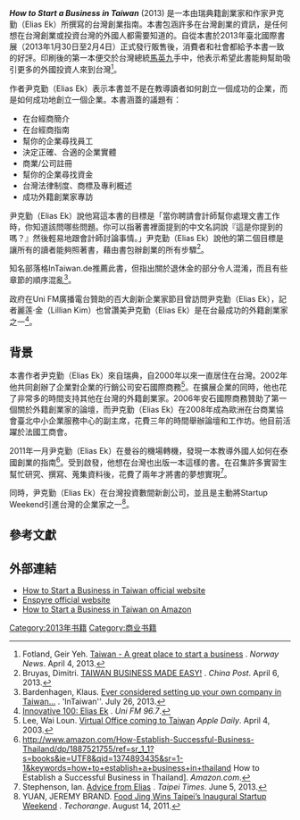 {{notchinesetitle|time=2019-08-23}}
{{copyedit|time=2019-08-23}}
{{Infobox book
| name= How to Start a Business in Taiwan
| title_orig    =
| translator    =
| image         = 
| caption = 
| 作者        = 尹克勤 Elias Ek
| illustrator   =
| 封面設計  = Roma Mehta
| 出版地       = [[台灣|台灣]]
| 語言      = [[英文|英文]]
| series        =
| subject= [[企業發展|企業發展]], [[創業|創業]], [[投資|投資]]
| 類型         = 非小說
| 出版者     = Enspyre安石國際商務
| release_date= 2013年1月
| media_type    =
| 頁數         = 325頁
| isbn          = 978-986-89260-0-4
}}

'''''How to Start a Business in Taiwan''''' (2013) 是一本由瑞典籍創業家和作家尹克勤（Elias Ek）所撰寫的台灣創業指南。本書包涵許多在台灣創業的資訊，是任何想在台灣創業或投資台灣的外國人都需要知道的。自從本書於2013年臺北國際書展（2013年1月30日至2月4日）正式發行販售後，消費者和社會都給予本書一致的好評。印刷後的第一本便交於台灣總統[[馬英九|馬英九]]手中，他表示希望此書能夠幫助吸引更多的外國投資人來到台灣<ref name="A great place to start a business">Fotland, Geir Yeh. [http://www.norwaynews.com/en/~view.php?72X2b540Lc4844A285Uik844SQ3888Ro76JFp353OcI8 Taiwan - A great place to start a business] {{Wayback|url=http://www.norwaynews.com/en/~view.php?72X2b540Lc4844A285Uik844SQ3888Ro76JFp353OcI8 |date=20140502005107 }}. ''Norway News''. April 4, 2013.</ref>。

作者尹克勤（Elias Ek）表示本書並不是在教導讀者如何創立一個成功的企業，而是如何成功地創立一個企業。本書涵蓋的議題有：

* 在台經商簡介
* 在台經商指南
* 幫你的企業尋找員工
* 決定正確、合適的企業實體
* 商業/公司註冊
* 幫你的企業尋找資金
* 台灣法律制度、商標及專利概述
* 成功外籍創業家專訪

尹克勤（Elias Ek）說他寫這本書的目標是「當你聘請會計師幫你處理文書工作時，你知道該問哪些問題。你可以指著書裡面提到的中文名詞說『這是你提到的嗎？』然後輕易地跟會計師討論事情。」尹克勤（Elias Ek）說他的第二個目標是讓所有的讀者能夠照著書，藉由書包辦創業的所有步驟<ref name="TAIWAN BUSINESS MADE EASY">Bruyas, Dimitri. [http://startabusinessintaiwan.tw/blog/347-taiwan-business-made-easy-china-post-article TAIWAN BUSINESS MADE EASY!] {{Wayback|url=http://startabusinessintaiwan.tw/blog/347-taiwan-business-made-easy-china-post-article |date=20140502010303 }}. ''China Post''. April 6, 2013.</ref>。

知名部落格InTaiwan.de推薦此書，但指出關於退休金的部分令人混淆，而且有些章節的順序混亂<ref name="Company InTaiwan">Bardenhagen, Klaus. [http://www.intaiwan.de/2013/07/26/how-to-start-a-business-in-taiwan-book-review/ Ever considered setting up your own company in Taiwan…] {{Wayback|url=http://www.intaiwan.de/2013/07/26/how-to-start-a-business-in-taiwan-book-review/ |date=20140502001750 }}. 'InTaiwan''. July 26, 2013.</ref>。

政府在Uni FM廣播電台贊助的百大創新企業家節目曾訪問尹克勤（Elias Ek），記者麗莲·金（Lillian Kim）也曾讚美尹克勤（Elias Ek）是在台最成功的外籍創業家之一<ref name="unifm">[http://www.uni967.com/newweb/index.php?menu=2&page=2_1&ID=4944 Innovative 100: Elias Ek ] {{Wayback|url=http://www.uni967.com/newweb/index.php?menu=2&page=2_1&ID=4944 |date=20140502032637 }}. ''Uni FM 96.7''.</ref>。

==背景==
本書作者尹克勤（Elias Ek）來自瑞典，自2000年以來一直居住在台灣。2002年他共同創辦了企業對企業的行銷公司安石國際商務<ref name="Virtual Office coming to Taiwan">Lee, Wai Loun. [http://www.appledaily.com.tw/appledaily/article/finance/20031004/399447/ Virtual Office coming to Taiwan] {{Wayback|url=http://www.appledaily.com.tw/appledaily/article/finance/20031004/399447/ |date=20140502004333 }} ''Apple Daily''. April 4, 2003.</ref>。在擴展企業的同時，他也花了非常多的時間支持其他在台灣的外籍創業家。2006年安石國際商務贊助了第一個關於外籍創業家的論壇，而尹克勤（Elias Ek）在2008年成為歐洲在台商業協會臺北中小企業服務中心的副主席，花費三年的時間舉辦論壇和工作坊。他目前活躍於法國工商會。

2011年一月尹克勤（Elias Ek）在曼谷的機場轉機，發現一本教導外國人如何在泰國創業的指南<ref>http://www.amazon.com/How-Establish-Successful-Business-Thailand/dp/1887521755/ref=sr_1_1?s=books&ie=UTF8&qid=1374893435&sr=1-1&keywords=how+to+establish+a+business+in+thailand {{Wayback|url=http://www.amazon.com/How-Establish-Successful-Business-Thailand/dp/1887521755/ref=sr_1_1?s=books&ie=UTF8&qid=1374893435&sr=1-1&keywords=how+to+establish+a+business+in+thailand |date=20191017092911 }} How to Establish a Successful Business in Thailand]. ''Amazon.com''.</ref>。受到啟發，他想在台灣也出版一本這樣的書。在召集許多實習生幫忙研究、撰寫、蒐集資料後，花費了兩年才將書的夢想實現<ref name="Advice from Elias">Stephenson, Ian. [http://www.taipeitimes.com/News/feat/archives/2013/06/05/2003563996 Advice from Elias] {{Wayback|url=http://www.taipeitimes.com/News/feat/archives/2013/06/05/2003563996 |date=20140502033352 }}. ''Taipei Times''. June 5, 2013.</ref>。

同時，尹克勤（Elias Ek）在台灣投資數間新創公司，並且是主動將Startup Weekend引進台灣的企業家之一<ref name="Startup Weekend Taipei">YUAN, JEREMY BRAND. [http://en.techorange.com/food-jing-wins-taipeis-inaugural-startup-weekend/ Food Jing Wins Taipei’s Inaugural Startup Weekend] {{Wayback|url=http://en.techorange.com/food-jing-wins-taipeis-inaugural-startup-weekend/ |date=20130728185912 }}. ''Techorange''. August 14, 2011.</ref>。

==參考文獻==
{{reflist}}

==外部連結==
* [http://www.startabusinessintaiwan.tw/ How to Start a Business in Taiwan official website]{{Wayback|url=http://www.startabusinessintaiwan.tw/ |date=20140502010246 }}
* [http://www.enspyre.com/ Enspyre official website]{{Wayback|url=http://www.enspyre.com/ |date=20140425061653 }}
* [http://www.amazon.com/Start-Business-Taiwan-Enspyre-Elias/dp/9789868928/ref=sr_1_1?ie=UTF8&qid=1371409608&sr=8-1&keywords=how+to+start+a+business+in+taiwan How to Start a Business in Taiwan on Amazon]{{Wayback|url=http://www.amazon.com/Start-Business-Taiwan-Enspyre-Elias/dp/9789868928/ref=sr_1_1?ie=UTF8&qid=1371409608&sr=8-1&keywords=how+to+start+a+business+in+taiwan |date=20191017092920 }}

{{DEFAULTSORT:How to Start a Business in Taiwan}}
[[Category:2013年书籍|Category:2013年书籍]]
[[Category:商业书籍|Category:商业书籍]]